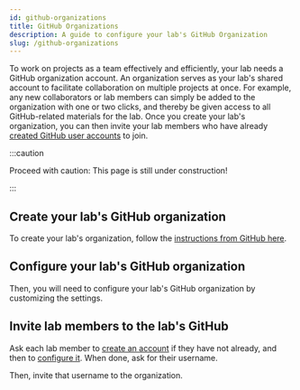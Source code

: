 ```yaml
---
id: github-organizations
title: GitHub Organizations
description: A guide to configure your lab's GitHub Organization
slug: /github-organizations
---
```



To work on projects as a team effectively and efficiently, your lab needs a GitHub organization account. An organization serves as your lab's shared account to facilitate collaboration on multiple projects at once. For example, any new collaborators or lab members can simply be added to the organization with one or two clicks, and thereby be given access to all GitHub-related materials for the lab. Once you create your lab's organization, you can then invite your lab members who have already [created GitHub user accounts](/docs/github-accounts#create-your-github-user-account) to join.

<div style={{ textAlign: 'center', paddingTop: '1em', paddingBottom: '1em', }}>
  <ThemedImage
    alt="Your Lab as a GitHub Organization Diagram"
    sources={{
      light: '/img/setup/github-organization.png',
      dark: '/img/setup/github-organization-dark.png',
    }}
  />
</div>

:::caution

Proceed with caution: This page is still under construction!

:::

## Create your lab's GitHub organization

To create your lab's organization, follow the [instructions from GitHub here](https://docs.github.com/en/organizations/collaborating-with-groups-in-organizations/creating-a-new-organization-from-scratch).

## Configure your lab's GitHub organization

Then, you will need to configure your lab's GitHub organization by customizing the settings.

## Invite lab members to the lab's GitHub

Ask each lab member to [create an account](#create-your-gitHub-user-account) if they have not already, and then to [configure it](#configure-your-account). When done, ask for their username.

Then, invite that username to the organization.
